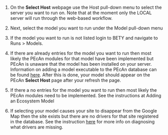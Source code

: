 1. On the **Select Host** webpage use the Host pull-down menu to select the server you want to run on. Note that at the moment only the LOCAL server will run through the web-based workflow.

2. Next, select the model you want to run under the Model pull-down menu

3. If the model you want to run is not listed login to BETY and navigate to Runs > Models.

4. If there are already entries for the model you want to run then most likely the PEcAn modules for that model have been implemented but PEcAn is unaware that the model has been installed on your server. Information on adding a model executable to the PEcAn database can be found [here](../../developers_guide/Adding-an-Ecosystem-Model.md#model). After this is done, your model should appear on the PEcAn **Select Host** page after your refresh the page.

5. If there a no entries for the model you want to run then most likely the PEcAn modules need to be implemented. See the instructions at Adding an Ecosystem Model

6. If selecting your model causes your site to disappear from the Google Map then the site exists but there are no drivers for that site registered in the database. See the instruction [here](Choose-a-site.md#my-site-shows-up-when-i-dont-have-any-model-selected-but-disappears-once-i-select-the-model-i-want-to-run) for more info on diagnosing what drivers are missing.

